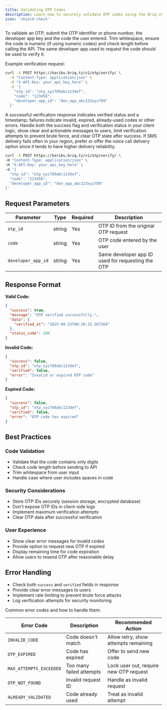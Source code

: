 ```yaml
---
title: Validating OTP Codes
description: Learn how to securely validate OTP codes using the Briq v0.7 API with developer apps for user verification.
icon: 'shield-check'
---
```


To validate an OTP, submit the OTP identifier or phone number, the developer app key and the code the user entered. Trim whitespace, ensure the code is numeric (if using numeric codes) and check length before calling the API. The same developer app used to request the code should be used to verify it.

Example verification request:
```bash
curl -X POST https://karibu.briq.tz/v1/otp/verify/ \
  -H "Content-Type: application/json" \
  -H "X-API-Key: your_api_key_here" \
  -d '{
    "otp_id": "otp_xyz789abc123def",
    "code": "123456",
    "developer_app_id": "dev_app_abc123xyz789"
  }'
```

A successful verification response indicates verified status and a timestamp; failures indicate invalid, expired, already-used codes or other errors. Handle both the success flag and verification status in your client logic, show clear and actionable messages to users, limit verification attempts to prevent brute force, and clear OTP state after success. If SMS delivery fails often in your region, prefer or offer the voice call delivery option since it tends to have higher delivery reliability.
```bash
curl -X POST https://karibu.briq.tz/v1/otp/verify/ \
-H "Content-Type: application/json" \
-H "X-API-Key: your_api_key_here" \
-d '{
  "otp_id": "otp_xyz789abc123def",
  "code": "123456",
  "developer_app_id": "dev_app_abc123xyz789"
}'
```

## Request Parameters

| Parameter | Type | Required | Description |
|-----------|------|----------|-------------|
| `otp_id` | string | Yes | OTP ID from the original OTP request |
| `code` | string | Yes | OTP code entered by the user |
| `developer_app_id` | string | Yes | Same developer app ID used for requesting the OTP |

## Response Format

**Valid Code:**
```json
{
  "success": true,
  "message": "OTP verified successfully.",
  "data": {
    "verified_at": "2025-08-23T00:28:15.567264"
  },
  "status_code": 200
}
```

**Invalid Code:**
```json
{
  "success": false,
  "otp_id": "otp_xyz789abc123def",
  "verified": false,
  "error": "Invalid or expired OTP code"
}
```

**Expired Code:**
```json
{
  "success": false,
  "otp_id": "otp_xyz789abc123def",
  "verified": false,
  "error": "OTP code has expired"
}
```

## Best Practices

### Code Validation
- Validate that the code contains only digits
- Check code length before sending to API
- Trim whitespace from user input
- Handle case where user includes spaces in code

### Security Considerations
- Store OTP IDs securely (session storage, encrypted database)
- Don't expose OTP IDs in client-side logs
- Implement maximum verification attempts
- Clear OTP data after successful verification

### User Experience
- Show clear error messages for invalid codes
- Provide option to request new OTP if expired
- Display remaining time for code expiration
- Allow users to resend OTP after reasonable delay

## Error Handling
- Check both `success` and `verified` fields in response
- Provide clear error messages to users
- Implement rate limiting to prevent brute force attacks
- Log verification attempts for security monitoring

Common error codes and how to handle them:

| Error Code | Description | Recommended Action |
|------------|-------------|-------------------|
| `INVALID_CODE` | Code doesn't match | Allow retry, show attempts remaining |
| `OTP_EXPIRED` | Code has expired | Offer to send new code |
| `MAX_ATTEMPTS_EXCEEDED` | Too many failed attempts | Lock user out, require new OTP request |
| `OTP_NOT_FOUND` | Invalid request ID | Handle as invalid request |
| `ALREADY_VALIDATED` | Code already used | Treat as invalid attempt |

